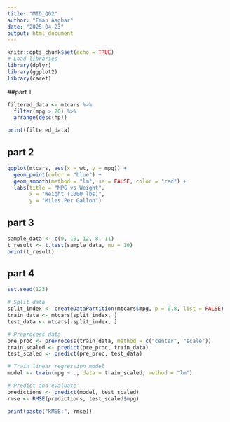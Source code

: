 ---
title: "MID_Q02"
author: "Eman Asghar"
date: "2025-04-23"
output: html_document
---

```{r setup, include=FALSE}
knitr::opts_chunk$set(echo = TRUE)
# Load libraries
library(dplyr)
library(ggplot2)
library(caret)
```

##part 1
```{r}
filtered_data <- mtcars %>%
  filter(mpg > 20) %>%
  arrange(desc(hp))

print(filtered_data)
```

## part 2
```{r}
ggplot(mtcars, aes(x = wt, y = mpg)) +
  geom_point(color = "blue") +
  geom_smooth(method = "lm", se = FALSE, color = "red") +
  labs(title = "MPG vs Weight",
       x = "Weight (1000 lbs)",
       y = "Miles Per Gallon")

```

## part 3
```{r}
sample_data <- c(9, 10, 12, 8, 11)
t_result <- t.test(sample_data, mu = 10)
print(t_result)
```

## part 4
```{r}
set.seed(123)

# Split data
split_index <- createDataPartition(mtcars$mpg, p = 0.8, list = FALSE)
train_data <- mtcars[split_index, ]
test_data <- mtcars[-split_index, ]

# Preprocess data
pre_proc <- preProcess(train_data, method = c("center", "scale"))
train_scaled <- predict(pre_proc, train_data)
test_scaled <- predict(pre_proc, test_data)

# Train linear regression model
model <- train(mpg ~ ., data = train_scaled, method = "lm")

# Predict and evaluate
predictions <- predict(model, test_scaled)
rmse <- RMSE(predictions, test_scaled$mpg)

print(paste("RMSE:", rmse))

```

